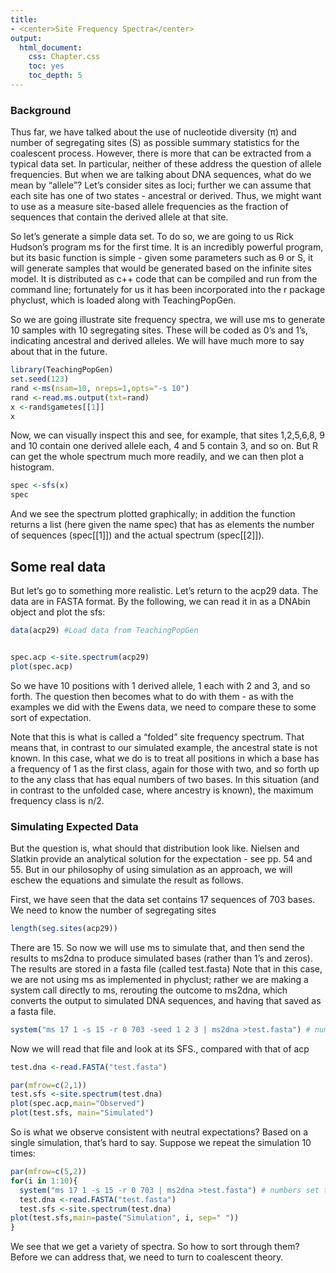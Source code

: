 ```yaml
---
title: 
- <center>Site Frequency Spectra</center>
output:
  html_document:
    css: Chapter.css
    toc: yes
    toc_depth: 5
---
```


### Background

Thus far, we have talked about the use of nucleotide diversity (π) and number of segregating sites (S) as possible summary statistics for the coalescent process.  However, there is more that can be extracted from a typical data set.  In particular, neither of these address the question of allele frequencies.  But when we are talking about DNA sequences, what do we mean by "allele"?  Let's consider sites as loci; further we can assume that each site has one of two states - ancestral or derived.  Thus, we might want to use as a measure site-based allele frequencies as the fraction of sequences that contain the derived allele at that site.  

So let's generate a simple data set.  To do so, we are going to us Rick Hudson's program ms for the first time.  It is an incredibly powerful program, but its basic function is simple - given some parameters such as &theta; or S, it will generate samples that would be generated based on the infinite sites model.  It is distributed as c++ code that can be compiled and run from the command line; fortunately for us it has been incorporated into the r package phyclust, which is loaded along with TeachingPopGen.  

So we are going illustrate site frequency spectra, we will use ms to generate 10 samples with 10 segregating sites.  These will be coded as 0's and 1's, indicating ancestral and derived alleles.  We will have much more to say about that in the future. 
```r
library(TeachingPopGen)
set.seed(123)  
rand <-ms(nsam=10, nreps=1,opts="-s 10")  
rand <-read.ms.output(txt=rand)  
x <-rand$gametes[[1]]  
x  
```

Now, we can visually inspect this and see, for example, that sites 1,2,5,6,8, 9 and 10 contain one derived allele each, 4 and 5 contain 3, and so on.  But R can get the whole spectrum  much more readily, and we can then plot a histogram.
```r

spec <-sfs(x)
spec
```
And we see the spectrum plotted graphically; in addition the function returns a list (here given the name spec) that has as elements the number of sequences (spec[[1]]) and the actual spectrum (spec[[2]]).

## Some real data

But let's go to something more realistic. Let's return to the acp29 data.  The data are in FASTA format.  By the following, we can read it in as a DNAbin object and plot the sfs:
```r
data(acp29) #Load data from TeachingPopGen


spec.acp <-site.spectrum(acp29)
plot(spec.acp)
```
So we have 10 positions with 1 derived allele, 1 each with 2 and 3, and so forth.  The question then becomes what to do with them - as with the examples we did with the Ewens data, we need to compare these to some sort of expectation.  

Note that this is what is called a "folded" site frequency spectrum.  That means that, in contrast to our simulated example, the ancestral state is not known. In this case,  what we do is to treat all positions in which a base has a frequency of 1 as the first class, again for those with two, and so forth up to the any class that has equal numbers of two bases.  In this situation (and in contrast to the unfolded case, where ancestry is known), the maximum frequency class is n/2.

### Simulating Expected Data

But the question is, what should that distribution look like.  Nielsen and Slatkin provide an analytical solution for the expectation - see pp. 54 and 55.  But in our philosophy of using simulation as an approach, we will eschew the equations and simulate the result as follows.

First, we have seen that the data set contains 17 sequences of 703 bases.  We need to know the number of segregating sites
```r
length(seg.sites(acp29))
```
There are 15.  So now we will use ms to simulate that, and then send the results to ms2dna to produce simulated bases (rather than 1's and zeros).  The results are stored in a fasta file (called test.fasta) Note that in this case, we are not using ms as implemented in phyclust; rather we are making a system call directly to ms, rerouting the outcome to ms2dna, which converts the output to simulated DNA sequences, and having that saved as a fasta file.
```r
system("ms 17 1 -s 15 -r 0 703 -seed 1 2 3 | ms2dna >test.fasta") # numbers set to mimic acp data; r parameter is essential
```
Now we will read that file and look at its SFS., compared with that of acp
```r
test.dna <-read.FASTA("test.fasta")

par(mfrow=c(2,1))
test.sfs <-site.spectrum(test.dna)
plot(spec.acp,main="Observed")
plot(test.sfs, main="Simulated")
```
So is what we observe consistent with neutral expectations?  Based on a single simulation, that's hard to say.  Suppose we repeat the simulation 10 times:


```r
par(mfrow=c(5,2))
for(i in 1:10){
  system("ms 17 1 -s 15 -r 0 703 | ms2dna >test.fasta") # numbers set to mimic acp data; r parameter is essential
  test.dna <-read.FASTA("test.fasta")
  test.sfs <-site.spectrum(test.dna)
plot(test.sfs,main=paste("Simulation", i, sep=" "))
}
```
We see that we get a variety of spectra.  So how to sort through them?  Before we can address that, we need to turn to coalescent theory.